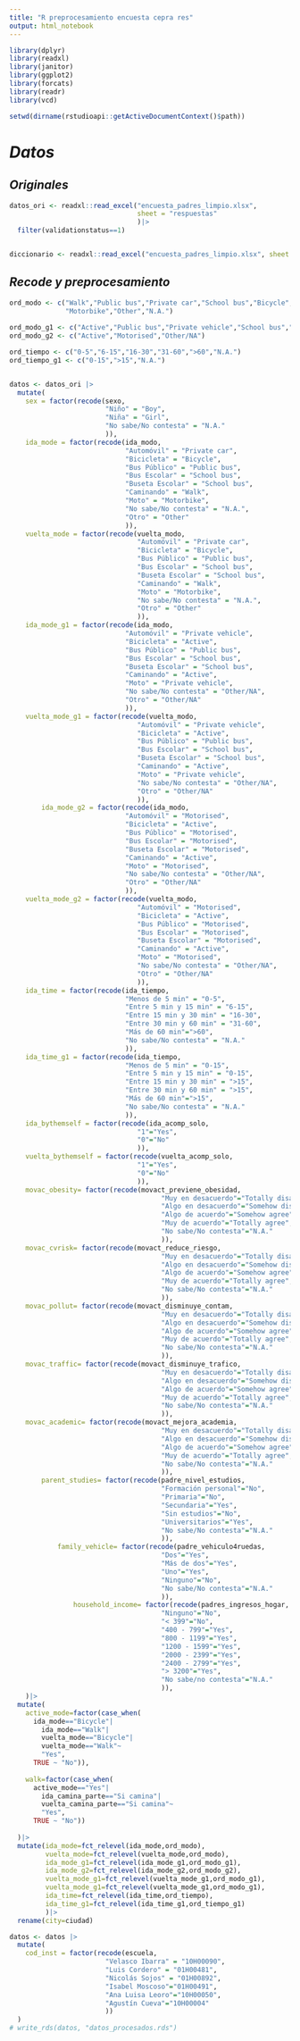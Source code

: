 ```yaml
---
title: "R preprocesamiento encuesta cepra res"
output: html_notebook
---
```


```r
library(dplyr)
library(readxl)
library(janitor)
library(ggplot2)
library(forcats)
library(readr)
library(vcd)

setwd(dirname(rstudioapi::getActiveDocumentContext()$path)) 


```

# *Datos*

## *Originales*

```r

datos_ori <- readxl::read_excel("encuesta_padres_limpio.xlsx", 
                                sheet = "respuestas"
                                )|>
  filter(validationstatus==1)


diccionario <- readxl::read_excel("encuesta_padres_limpio.xlsx", sheet = "diccionario")


```

## *Recode y preprocesamiento*

```r

ord_modo <- c("Walk","Public bus","Private car","School bus","Bicycle",
              "Motorbike","Other","N.A.")
  
ord_modo_g1 <- c("Active","Public bus","Private vehicle","School bus","Other/NA")
ord_modo_g2 <- c("Active","Motorised","Other/NA")

ord_tiempo <- c("0-5","6-15","16-30","31-60",">60","N.A.")
ord_tiempo_g1 <- c("0-15",">15","N.A.")


datos <- datos_ori |> 
  mutate(
    sex = factor(recode(sexo,
                        "Niño" = "Boy",
                        "Niña" = "Girl",
                        "No sabe/No contesta" = "N.A."
                        )),
    ida_mode = factor(recode(ida_modo,
                             "Automóvil" = "Private car",
                             "Bicicleta" = "Bicycle",
                             "Bus Público" = "Public bus",
                             "Bus Escolar" = "School bus",
                             "Buseta Escolar" = "School bus",
                             "Caminando" = "Walk",
                             "Moto" = "Motorbike",
                             "No sabe/No contesta" = "N.A.",
                             "Otro" = "Other"
                             )),
    vuelta_mode = factor(recode(vuelta_modo,
                                "Automóvil" = "Private car",
                                "Bicicleta" = "Bicycle",
                                "Bus Público" = "Public bus",
                                "Bus Escolar" = "School bus",
                                "Buseta Escolar" = "School bus",
                                "Caminando" = "Walk",
                                "Moto" = "Motorbike",
                                "No sabe/No contesta" = "N.A.",
                                "Otro" = "Other"
                                )),
    ida_mode_g1 = factor(recode(ida_modo,
                             "Automóvil" = "Private vehicle",
                             "Bicicleta" = "Active",
                             "Bus Público" = "Public bus",
                             "Bus Escolar" = "School bus",
                             "Buseta Escolar" = "School bus",
                             "Caminando" = "Active",
                             "Moto" = "Private vehicle",
                             "No sabe/No contesta" = "Other/NA",
                             "Otro" = "Other/NA"
                             )),
    vuelta_mode_g1 = factor(recode(vuelta_modo,
                                "Automóvil" = "Private vehicle",
                                "Bicicleta" = "Active",
                                "Bus Público" = "Public bus",
                                "Bus Escolar" = "School bus",
                                "Buseta Escolar" = "School bus",
                                "Caminando" = "Active",
                                "Moto" = "Private vehicle",
                                "No sabe/No contesta" = "Other/NA",
                                "Otro" = "Other/NA"
                                )),
        ida_mode_g2 = factor(recode(ida_modo,
                             "Automóvil" = "Motorised",
                             "Bicicleta" = "Active",
                             "Bus Público" = "Motorised",
                             "Bus Escolar" = "Motorised",
                             "Buseta Escolar" = "Motorised",
                             "Caminando" = "Active",
                             "Moto" = "Motorised",
                             "No sabe/No contesta" = "Other/NA",
                             "Otro" = "Other/NA"
                             )),
    vuelta_mode_g2 = factor(recode(vuelta_modo,
                                "Automóvil" = "Motorised",
                                "Bicicleta" = "Active",
                                "Bus Público" = "Motorised",
                                "Bus Escolar" = "Motorised",
                                "Buseta Escolar" = "Motorised",
                                "Caminando" = "Active",
                                "Moto" = "Motorised",
                                "No sabe/No contesta" = "Other/NA",
                                "Otro" = "Other/NA"
                                )),
    ida_time = factor(recode(ida_tiempo,
                             "Menos de 5 min" = "0-5",
                             "Entre 5 min y 15 min" = "6-15",
                             "Entre 15 min y 30 min" = "16-30",
                             "Entre 30 min y 60 min" = "31-60",
                             "Más de 60 min"=">60",
                             "No sabe/No contesta" = "N.A."
                             )),
    ida_time_g1 = factor(recode(ida_tiempo,
                             "Menos de 5 min" = "0-15",
                             "Entre 5 min y 15 min" = "0-15",
                             "Entre 15 min y 30 min" = ">15",
                             "Entre 30 min y 60 min" = ">15",
                             "Más de 60 min"=">15",
                             "No sabe/No contesta" = "N.A."
                             )),
    ida_bythemself = factor(recode(ida_acomp_solo,
                                "1"="Yes",
                                "0"="No"
                                )),
    vuelta_bythemself = factor(recode(vuelta_acomp_solo,
                                "1"="Yes",
                                "0"="No"
                                )),
    movac_obesity= factor(recode(movact_previene_obesidad,
                                      "Muy en desacuerdo"="Totally disagree",
                                      "Algo en desacuerdo"="Somehow disagree",
                                      "Algo de acuerdo"="Somehow agree", 
                                      "Muy de acuerdo"="Totally agree",
                                      "No sabe/No contesta"="N.A."
                                      )),
    movac_cvrisk= factor(recode(movact_reduce_riesgo,
                                      "Muy en desacuerdo"="Totally disagree",
                                      "Algo en desacuerdo"="Somehow disagree",
                                      "Algo de acuerdo"="Somehow agree", 
                                      "Muy de acuerdo"="Totally agree",
                                      "No sabe/No contesta"="N.A."
                                      )),
    movac_pollut= factor(recode(movact_disminuye_contam,
                                      "Muy en desacuerdo"="Totally disagree",
                                      "Algo en desacuerdo"="Somehow disagree",
                                      "Algo de acuerdo"="Somehow agree", 
                                      "Muy de acuerdo"="Totally agree",
                                      "No sabe/No contesta"="N.A."
                                      )),
    movac_traffic= factor(recode(movact_disminuye_trafico,
                                      "Muy en desacuerdo"="Totally disagree",
                                      "Algo en desacuerdo"="Somehow disagree",
                                      "Algo de acuerdo"="Somehow agree", 
                                      "Muy de acuerdo"="Totally agree",
                                      "No sabe/No contesta"="N.A."
                                      )),
    movac_academic= factor(recode(movact_mejora_academia,
                                      "Muy en desacuerdo"="Totally disagree",
                                      "Algo en desacuerdo"="Somehow disagree",
                                      "Algo de acuerdo"="Somehow agree", 
                                      "Muy de acuerdo"="Totally agree",
                                      "No sabe/No contesta"="N.A."
                                      )),
        parent_studies= factor(recode(padre_nivel_estudios,
                                      "Formación personal"="No",
                                      "Primaria"="No",
                                      "Secundaria"="Yes", 
                                      "Sin estudios"="No",
                                      "Universitarios"="Yes",
                                      "No sabe/No contesta"="N.A."
                                      )),
            family_vehicle= factor(recode(padre_vehiculo4ruedas,
                                      "Dos"="Yes",
                                      "Más de dos"="Yes",
                                      "Uno"="Yes", 
                                      "Ninguno"="No",
                                      "No sabe/No contesta"="N.A."
                                      )),
                household_income= factor(recode(padres_ingresos_hogar,
                                      "Ninguno"="No",
                                      "< 399"="No", 
                                      "400 - 799"="Yes",
                                      "800 - 1199"="Yes",
                                      "1200 - 1599"="Yes",
                                      "2000 - 2399"="Yes",
                                      "2400 - 2799"="Yes",
                                      "> 3200"="Yes",
                                      "No sabe/no contesta"="N.A."
                                      )),
    )|>
  mutate(
    active_mode=factor(case_when(
      ida_mode=="Bicycle"|
        ida_mode=="Walk"|
        vuelta_mode=="Bicycle"|
        vuelta_mode=="Walk"~
        "Yes",
      TRUE ~ "No")),
    
    walk=factor(case_when(
      active_mode=="Yes"|
        ida_camina_parte=="Si camina"|
        vuelta_camina_parte=="Si camina"~
        "Yes",
      TRUE ~ "No"))
    
  )|>
  mutate(ida_mode=fct_relevel(ida_mode,ord_modo),
         vuelta_mode=fct_relevel(vuelta_mode,ord_modo),
         ida_mode_g1=fct_relevel(ida_mode_g1,ord_modo_g1),
         ida_mode_g2=fct_relevel(ida_mode_g2,ord_modo_g2),
         vuelta_mode_g1=fct_relevel(vuelta_mode_g1,ord_modo_g1),
         vuelta_mode_g1=fct_relevel(vuelta_mode_g1,ord_modo_g1),
         ida_time=fct_relevel(ida_time,ord_tiempo),
         ida_time_g1=fct_relevel(ida_time_g1,ord_tiempo_g1)
         )|>
  rename(city=ciudad)

datos <- datos |> 
  mutate(
    cod_inst = factor(recode(escuela,
                        "Velasco Ibarra" = "10H00090",
                        "Luis Cordero" = "01H00481",
                        "Nicolás Sojos" = "01H00892",
                        "Isabel Moscoso"="01H00491",
                        "Ana Luisa Leoro"="10H00050",
                        "Agustín Cueva"="10H00004"
                        ))
  )
# write_rds(datos, "datos_procesados.rds")

```